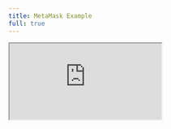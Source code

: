 ```yaml
---
title: MetaMask Example
full: true
---
```

<style global="true">{`
  article {
    padding-top: 2.5rem !important;
  }
`}</style>
<iframe
  src="https://codesandbox.io/embed/github/anudit/omnidsnap?file=/index.html?codemirror=1&fontsize=14&theme=dark&autoresize=1&hidenavigation=1"
  style={{
    width: '100%',
    height: '100%',
    border: 0,
    overflow: 'hidden',
    background: 'rgb(21, 21, 21)'
  }}
  title="Snap Example"
  allow="accelerometer; ambient-light-sensor; camera; encrypted-media; geolocation; gyroscope; hid; microphone; midi; payment; usb; vr; xr-spatial-tracking"
  sandbox="allow-autoplay allow-forms allow-modals allow-popups allow-presentation allow-same-origin allow-scripts"
/>
